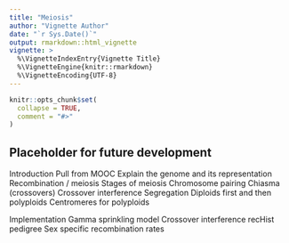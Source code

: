 ```yaml
---
title: "Meiosis"
author: "Vignette Author"
date: "`r Sys.Date()`"
output: rmarkdown::html_vignette
vignette: >
  %\VignetteIndexEntry{Vignette Title}
  %\VignetteEngine{knitr::rmarkdown}
  %\VignetteEncoding{UTF-8}
---
```


```r
knitr::opts_chunk$set(
  collapse = TRUE,
  comment = "#>"
)
```

## Placeholder for future development

Introduction
  Pull from MOOC
  Explain the genome and its representation
  Recombination / meiosis
    Stages of meiosis
    Chromosome pairing
    Chiasma (crossovers)
      Crossover interference
    Segregation
    Diploids first and then polyploids
      Centromeres for polyploids
    
  Implementation
    Gamma sprinkling model
      Crossover interference
    recHist
      pedigree
    Sex specific recombination rates






